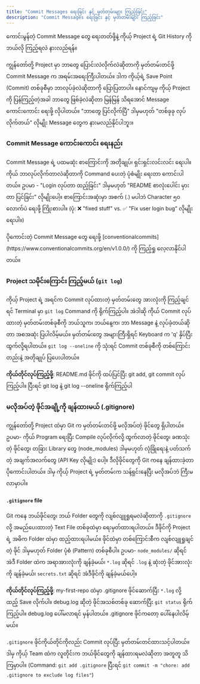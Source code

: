```yaml
---
title: "Commit Messages ရေးခြင်း နှင့် မှတ်တမ်းများ ကြည့်ခြင်း"
description: "Commit Messages ရေးခြင်း နှင့် မှတ်တမ်းများ ကြည့်ခြင်း"
---
```



<Aside type="tip" title="ရည်ရွယ်ချက်">
  ကောင်းမွန်တဲ့ Commit Message တွေ ရေးတတ်ဖို့နဲ့ ကိုယ့် Project ရဲ့ Git History
  ကို ဘယ်လို ကြည့်ရလဲ နားလည်ရန်။
</Aside>

ကျွန်တော်တို့ Project မှာ ဘာတွေ ပြောင်းလဲလိုက်လဲဆိုတာကို မှတ်တမ်းတင်ဖို့ Commit Message က အရမ်းအရေးကြီးပါတယ်။ ဒါက ကိုယ့်ရဲ့ Save Point (Commit) တစ်ခုစီမှာ ဘာလုပ်ခဲ့လဲဆိုတာကို ပြောပြတာပါ။ နောင်ကျမှ ကိုယ့် Project ကို ပြန်ကြည့်တဲ့အခါ ဘာတွေ ဖြစ်ခဲ့လဲဆိုတာ မြန်မြန် သိရအောင် Message ကောင်းကောင်း ရေးဖို့ လိုပါတယ်။ "ဘာတွေ ပြင်လိုက်ပြီ" ဒါမှမဟုတ် "တစ်ခုခု လုပ်လိုက်တယ်" လိုမျိုး Message တွေက နားမလည်နိုင်ပါဘူး။

### Commit Message ကောင်းကောင်း ရေးနည်း

Commit Message ရဲ့ ပထမဆုံး စာကြောင်းကို အတိုချုပ်၊ ရှင်းရှင်းလင်းလင်း ရေးပါ။ ကိုယ် ဘာလုပ်လိုက်တာလဲဆိုတာကို Command ပေးတဲ့ ပုံစံမျိုး ရေးတာ ကောင်းပါတယ်။ ဥပမာ - "Login လုပ်တာ ထည့်ခြင်း" ဒါမှမဟုတ် "README စာလုံးပေါင်း မှားတာ ပြင်ခြင်း" လိုမျိုးပေါ့။ စာကြောင်းအဆုံးမှာ အစက် (.) မပါဘဲ Character ၅၀ လောက်ပဲ ရေးဖို့ ကြိုးစားပါ။ (ပုံ: ❌ "fixed stuff" vs. ✅ "Fix user login bug" လိုမျိုး ရေးပါ။)

<Aside type="tip" title="Tip">
  ပိုကောင်းတဲ့ Commit Message တွေ ရေးဖို့
  [conventionalcommits](https://www.conventionalcommits.org/en/v1.0.0/) ကို
  ကြည့်ရှု လေ့လာနိုင်ပါတယ်။
</Aside>

### Project သမိုင်းကြောင်း ကြည့်မယ် (`git log`)

ကိုယ့် Project ရဲ့ အရင်က Commit လုပ်ထားတဲ့ မှတ်တမ်းတွေ အားလုံးကို ကြည့်ချင်ရင် Terminal မှာ `git log` Command ကို ရိုက်ကြည့်ပါ။ အဲဒါဆို ကိုယ် Commit လုပ်ထားတဲ့ မှတ်တမ်းတစ်ခုစီကို ဘယ်သူက၊ ဘယ်နေ့က၊ ဘာ Message နဲ့ လုပ်ခဲ့တယ်ဆိုတာ အစအဆုံး ပြပါလိမ့်မယ်။ မှတ်တမ်းတွေ အများကြီးရှိရင် Keyboard က 'q' နှိပ်ပြီး ထွက်လို့ရပါတယ်။ `git log --oneline` ကို သုံးရင် Commit တစ်ခုစီကို တစ်ကြောင်းတည်းနဲ့ အတိုချုပ် ပြပေးပါတယ်။

**ကိုယ်တိုင်လုပ်ကြည့်ဖို့**: README.md ဖိုင်ကို ထပ်ပြင်ပြီး git add, git commit လုပ်ကြည့်ပါ။ ပြီးရင် git log နဲ့ git log --oneline ရိုက်ကြည့်ပါ

<ContentImage imgSrc={gitLog} altText="git log" />

### မလိုအပ်တဲ့ ဖိုင်အချို့ကို ချန်ထားမယ် (.gitignore)

ကျွန်တော်တို့ Project ထဲမှာ Git က မှတ်တမ်းတင်ဖို့ မလိုအပ်တဲ့ ဖိုင်တွေ ရှိပါတယ်။ ဥပမာ- ကိုယ် Program ရေးပြီး Compile လုပ်လိုက်လို့ ထွက်လာတဲ့ ဖိုင်တွေ၊ ခဏသုံးတဲ့ ဖိုင်တွေ၊ တခြား Library တွေ (node_modules) ဒါမှမဟုတ် လုံခြုံရေးနဲ့ ပတ်သက်တဲ့ အချက်အလက်တွေ (API Key လိုမျိုး) ပေါ့။ ဒီလိုဖိုင်တွေကို Git ကနေ ချန်ထားခဲ့တာ ပိုကောင်းပါတယ်။ ဒါမှ ကိုယ့် Project ရဲ့ မှတ်တမ်းက သန့်ရှင်းနေပြီး မလိုအပ်ဘဲ ကြီးမလာမှာပါ။

#### `.gitignore` file

Git ကနေ ဘယ်ဖိုင်တွေ၊ ဘယ် Folder တွေကို လျစ်လျူရှုရမလဲဆိုတာကို `.gitignore` လို့ အမည်ပေးထားတဲ့ Text File တစ်ခုထဲမှာ ရေးမှတ်ထားရပါတယ်။ ဒီဖိုင်ကို Project ရဲ့ အဓိက Folder ထဲမှာ ထည့်ထားရပါမယ်။ ဖိုင်ထဲမှာ တစ်ကြောင်းစီက လျစ်လျူရှုချင်တဲ့ ဖိုင် ဒါမှမဟုတ် Folder ပုံစံ (Pattern) တစ်ခုစီပါ။ ဥပမာ- `node_modules/` ဆိုရင် အဲဒီ Folder ထဲက အရာအားလုံးကို ချန်ခဲ့မယ်၊ `*.log` ဆိုရင် `.log` နဲ့ ဆုံးတဲ့ ဖိုင်အားလုံးကို ချန်ခဲ့မယ်၊ `secrets.txt` ဆိုရင် အဲဒီဖိုင်ကို ချန်ခဲ့မယ်ပေါ့။

**ကိုယ်တိုင်လုပ်ကြည့်ဖို့**: my-first-repo ထဲမှာ .gitignore ဖိုင်ဆောက်ပြီး `*.log` လို့ ထည့် Save လိုက်ပါ။ debug.log ဆိုတဲ့ ဖိုင်အသစ်တစ်ခု ဆောက်ပြီး `git status` ရိုက်ကြည့်ပါ။ debug.log ပေါ်မလာရင် မှန်ပါတယ်။ .gitignore ဖိုင်ကတော့ ပေါ်နေပါလိမ့်မယ်။

`.gitignore` ဖိုင်ကိုယ်တိုင်ကိုလည်း Commit လုပ်ပြီး မှတ်တမ်းတင်ထားသင့်ပါတယ်။ ဒါမှ ကိုယ့် Team ထဲက လူတိုင်းက ဘယ်ဖိုင်တွေကို ချန်ထားရမလဲဆိုတာ အတူတူ သိကြမှာပါ။ (Command: `git add .gitignore` ပြီးရင် `git commit -m "chore: add .gitignore to exclude log files"`)

<ContentImage imgSrc={gitIgnore} altText="git ignore" />
